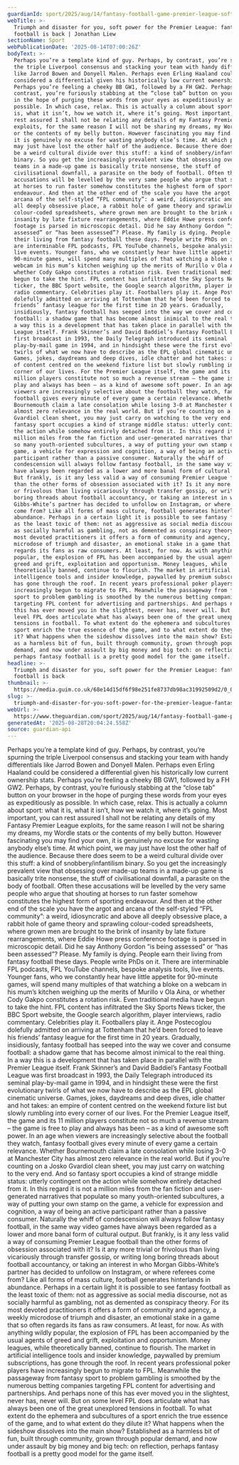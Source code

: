 ```yaml
---
guardianId: sport/2025/aug/14/fantasy-football-game-premier-league-soft-power-media
webTitle: >-
  Triumph and disaster for you, soft power for the Premier League: fantasy
  football is back | Jonathan Liew
sectionName: Sport
webPublicationDate: '2025-08-14T07:00:26Z'
bodyText: >-
  Perhaps you’re a template kind of guy. Perhaps, by contrast, you’re spurning
  the triple Liverpool consensus and stacking your team with handy differentials
  like Jarrod Bowen and Donyell Malen. Perhaps even Erling Haaland could be
  considered a differential given his historically low current ownership stats.
  Perhaps you’re feeling a cheeky BB GW1, followed by a FH GW2. Perhaps, by
  contrast, you’re furiously stabbing at the “close tab” button on your browser
  in the hope of purging these words from your eyes as expeditiously as
  possible. In which case, relax. This is actually a column about sport: what it
  is, what it isn’t, how we watch it, where it’s going. Most important, you can
  rest assured I shall not be relating any details of my Fantasy Premier League
  exploits, for the same reason I will not be sharing my dreams, my Wordle stats
  or the contents of my belly button. However fascinating you may find your own,
  it is genuinely no excuse for wasting anybody else’s time. At which point, we
  may just have lost the other half of the audience. Because there does seem to
  be a weird cultural divide over this stuff: a kind of snobbery/infantilism
  binary. So you get the increasingly prevalent view that obsessing over made-up
  teams in a made-up game is basically trite nonsense, the stuff of
  civilisational downfall, a parasite on the body of football. Often these
  accusations will be levelled by the very same people who argue that shouting
  at horses to run faster somehow constitutes the highest form of sporting
  endeavour. And then at the other end of the scale you have the argot and
  arcana of the self-styled “FPL community”: a weird, idiosyncratic and above
  all deeply obsessive place, a rabbit hole of game theory and sprawling
  colour-coded spreadsheets, where grown men are brought to the brink of
  insanity by late fixture rearrangements, where Eddie Howe press conference
  footage is parsed in microscopic detail. Did he say Anthony Gordon “is being
  assessed” or “has been assessed”? Please. My family is dying. People earn
  their living from fantasy football these days. People write PhDs on it. There
  are interminable FPL podcasts, FPL YouTube channels, bespoke analysis tools,
  live events. Younger fans, who we constantly hear have little appetite for
  90-minute games, will spend many multiples of that watching a bloke on a
  webcam in his mum’s kitchen weighing up the merits of Murillo v Ola Aina, or
  whether Cody Gakpo constitutes a rotation risk. Even traditional media have
  begun to take the hint. FPL content has infiltrated the Sky Sports News
  ticker, the BBC Sport website, the Google search algorithm, player interviews,
  radio commentary. Celebrities play it. Footballers play it. Ange Postecoglou
  dolefully admitted on arriving at Tottenham that he’d been forced to leave his
  friends’ fantasy league for the first time in 20 years. Gradually,
  insidiously, fantasy football has seeped into the way we cover and consume
  football: a shadow game that has become almost inimical to the real thing. In
  a way this is a development that has taken place in parallel with the Premier
  League itself. Frank Skinner’s and David Baddiel’s Fantasy Football League was
  first broadcast in 1993, the Daily Telegraph introduced its seminal
  play-by-mail game in 1994, and in hindsight these were the first evolutionary
  twirls of what we now have to describe as the EPL global cinematic universe.
  Games, jokes, daydreams and deep dives, idle chatter and hot takes: an empire
  of content centred on the weekend fixture list but slowly rumbling into every
  corner of our lives. For the Premier League itself, the game and its 11
  million players constitute not so much a revenue stream – the game is free to
  play and always has been – as a kind of awesome soft power. In an age when
  viewers are increasingly selective about the football they watch, fantasy
  football gives every minute of every game a certain relevance. Whether
  Bournemouth claim a late consolation while losing 3-0 at Manchester City has
  almost zero relevance in the real world. But if you’re counting on a Josko
  Gvardiol clean sheet, you may just carry on watching to the very end. And so
  fantasy sport occupies a kind of strange middle status: utterly contingent on
  the action while somehow entirely detached from it. In this regard it is not a
  million miles from the fan fiction and user-generated narratives that populate
  so many youth-oriented subcultures, a way of putting your own stamp on the
  game, a vehicle for expression and cognition, a way of being an active
  participant rather than a passive consumer. Naturally the whiff of
  condescension will always follow fantasy football, in the same way video games
  have always been regarded as a lower and more banal form of cultural output.
  But frankly, is it any less valid a way of consuming Premier League football
  than the other forms of obsession associated with it? Is it any more trivial
  or frivolous than living vicariously through transfer gossip, or writing long
  boring threads about football accountancy, or taking an interest in who Morgan
  Gibbs-White’s partner has decided to unfollow on Instagram, or where referees
  come from? Like all forms of mass culture, football generates hinterlands in
  abundance. Perhaps in a certain light it is possible to see fantasy football
  as the least toxic of them: not as aggressive as social media discourse, not
  as socially harmful as gambling, not as demented as conspiracy theory. For its
  most devoted practitioners it offers a form of community and agency, a weekly
  microdose of triumph and disaster, an emotional stake in a game that so often
  regards its fans as raw consumers. At least, for now. As with anything wildly
  popular, the explosion of FPL has been accompanied by the usual agents of
  greed and grift, exploitation and opportunism. Money leagues, while
  theoretically banned, continue to flourish. The market in artificial
  intelligence tools and insider knowledge, paywalled by premium subscriptions,
  has gone through the roof. In recent years professional poker players have
  increasingly begun to migrate to FPL. Meanwhile the passageway from fantasy
  sport to problem gambling is smoothed by the numerous betting companies
  targeting FPL content for advertising and partnerships. And perhaps none of
  this has ever moved you in the slightest, never has, never will. But on some
  level FPL does articulate what has always been one of the great unexplored
  tensions in football. To what extent do the ephemera and subcultures of a
  sport enrich the true essence of the game, and to what extent do they dilute
  it? What happens when the sideshow dissolves into the main show? Established
  as a harmless bit of fun, built through community, grown through popular
  demand, and now under assault by big money and big tech: on reflection,
  perhaps fantasy football is a pretty good model for the game itself.
headline: >-
  Triumph and disaster for you, soft power for the Premier League: fantasy
  football is back
thumbnail: >-
  https://media.guim.co.uk/68e14d15df6f98e251fe8737db98ac31992509d2/0_0_5000_4000/500.jpg
slug: >-
  triumph-and-disaster-for-you-soft-power-for-the-premier-league-fantasy-football-is-back-or-jonathan-liew
webUrl: >-
  https://www.theguardian.com/sport/2025/aug/14/fantasy-football-game-premier-league-soft-power-media
generatedAt: '2025-08-28T20:04:24.558Z'
source: guardian-api
---
```

Perhaps you’re a template kind of guy. Perhaps, by contrast, you’re spurning the triple Liverpool consensus and stacking your team with handy differentials like Jarrod Bowen and Donyell Malen. Perhaps even Erling Haaland could be considered a differential given his historically low current ownership stats. Perhaps you’re feeling a cheeky BB GW1, followed by a FH GW2. Perhaps, by contrast, you’re furiously stabbing at the “close tab” button on your browser in the hope of purging these words from your eyes as expeditiously as possible. In which case, relax. This is actually a column about sport: what it is, what it isn’t, how we watch it, where it’s going. Most important, you can rest assured I shall not be relating any details of my Fantasy Premier League exploits, for the same reason I will not be sharing my dreams, my Wordle stats or the contents of my belly button. However fascinating you may find your own, it is genuinely no excuse for wasting anybody else’s time. At which point, we may just have lost the other half of the audience. Because there does seem to be a weird cultural divide over this stuff: a kind of snobbery/infantilism binary. So you get the increasingly prevalent view that obsessing over made-up teams in a made-up game is basically trite nonsense, the stuff of civilisational downfall, a parasite on the body of football. Often these accusations will be levelled by the very same people who argue that shouting at horses to run faster somehow constitutes the highest form of sporting endeavour. And then at the other end of the scale you have the argot and arcana of the self-styled “FPL community”: a weird, idiosyncratic and above all deeply obsessive place, a rabbit hole of game theory and sprawling colour-coded spreadsheets, where grown men are brought to the brink of insanity by late fixture rearrangements, where Eddie Howe press conference footage is parsed in microscopic detail. Did he say Anthony Gordon “is being assessed” or “has been assessed”? Please. My family is dying. People earn their living from fantasy football these days. People write PhDs on it. There are interminable FPL podcasts, FPL YouTube channels, bespoke analysis tools, live events. Younger fans, who we constantly hear have little appetite for 90-minute games, will spend many multiples of that watching a bloke on a webcam in his mum’s kitchen weighing up the merits of Murillo v Ola Aina, or whether Cody Gakpo constitutes a rotation risk. Even traditional media have begun to take the hint. FPL content has infiltrated the Sky Sports News ticker, the BBC Sport website, the Google search algorithm, player interviews, radio commentary. Celebrities play it. Footballers play it. Ange Postecoglou dolefully admitted on arriving at Tottenham that he’d been forced to leave his friends’ fantasy league for the first time in 20 years. Gradually, insidiously, fantasy football has seeped into the way we cover and consume football: a shadow game that has become almost inimical to the real thing. In a way this is a development that has taken place in parallel with the Premier League itself. Frank Skinner’s and David Baddiel’s Fantasy Football League was first broadcast in 1993, the Daily Telegraph introduced its seminal play-by-mail game in 1994, and in hindsight these were the first evolutionary twirls of what we now have to describe as the EPL global cinematic universe. Games, jokes, daydreams and deep dives, idle chatter and hot takes: an empire of content centred on the weekend fixture list but slowly rumbling into every corner of our lives. For the Premier League itself, the game and its 11 million players constitute not so much a revenue stream – the game is free to play and always has been – as a kind of awesome soft power. In an age when viewers are increasingly selective about the football they watch, fantasy football gives every minute of every game a certain relevance. Whether Bournemouth claim a late consolation while losing 3-0 at Manchester City has almost zero relevance in the real world. But if you’re counting on a Josko Gvardiol clean sheet, you may just carry on watching to the very end. And so fantasy sport occupies a kind of strange middle status: utterly contingent on the action while somehow entirely detached from it. In this regard it is not a million miles from the fan fiction and user-generated narratives that populate so many youth-oriented subcultures, a way of putting your own stamp on the game, a vehicle for expression and cognition, a way of being an active participant rather than a passive consumer. Naturally the whiff of condescension will always follow fantasy football, in the same way video games have always been regarded as a lower and more banal form of cultural output. But frankly, is it any less valid a way of consuming Premier League football than the other forms of obsession associated with it? Is it any more trivial or frivolous than living vicariously through transfer gossip, or writing long boring threads about football accountancy, or taking an interest in who Morgan Gibbs-White’s partner has decided to unfollow on Instagram, or where referees come from? Like all forms of mass culture, football generates hinterlands in abundance. Perhaps in a certain light it is possible to see fantasy football as the least toxic of them: not as aggressive as social media discourse, not as socially harmful as gambling, not as demented as conspiracy theory. For its most devoted practitioners it offers a form of community and agency, a weekly microdose of triumph and disaster, an emotional stake in a game that so often regards its fans as raw consumers. At least, for now. As with anything wildly popular, the explosion of FPL has been accompanied by the usual agents of greed and grift, exploitation and opportunism. Money leagues, while theoretically banned, continue to flourish. The market in artificial intelligence tools and insider knowledge, paywalled by premium subscriptions, has gone through the roof. In recent years professional poker players have increasingly begun to migrate to FPL. Meanwhile the passageway from fantasy sport to problem gambling is smoothed by the numerous betting companies targeting FPL content for advertising and partnerships. And perhaps none of this has ever moved you in the slightest, never has, never will. But on some level FPL does articulate what has always been one of the great unexplored tensions in football. To what extent do the ephemera and subcultures of a sport enrich the true essence of the game, and to what extent do they dilute it? What happens when the sideshow dissolves into the main show? Established as a harmless bit of fun, built through community, grown through popular demand, and now under assault by big money and big tech: on reflection, perhaps fantasy football is a pretty good model for the game itself.
